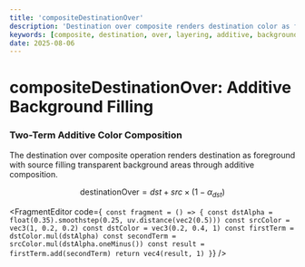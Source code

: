 ```yaml
---
title: 'compositeDestinationOver'
description: 'Destination over composite renders destination color as foreground with source color filling transparent background areas'
keywords: [composite, destination, over, layering, additive, background]
date: 2025-08-06
---
```



# compositeDestinationOver: Additive Background Filling

### Two-Term Additive Color Composition

The destination over composite operation renders destination as foreground with source filling transparent background areas through additive composition.

$$
\text{destinationOver} = dst + src \times (1 - \alpha_{dst})
$$

<FragmentEditor
        code={`
const fragment = () => {
        const dstAlpha = float(0.35).smoothstep(0.25, uv.distance(vec2(0.5)))
        const srcColor = vec3(1, 0.2, 0.2)
        const dstColor = vec3(0.2, 0.4, 1)
        const firstTerm = dstColor.mul(dstAlpha)
        const secondTerm = srcColor.mul(dstAlpha.oneMinus())
        const result = firstTerm.add(secondTerm)
        return vec4(result, 1)
}`}
/>

